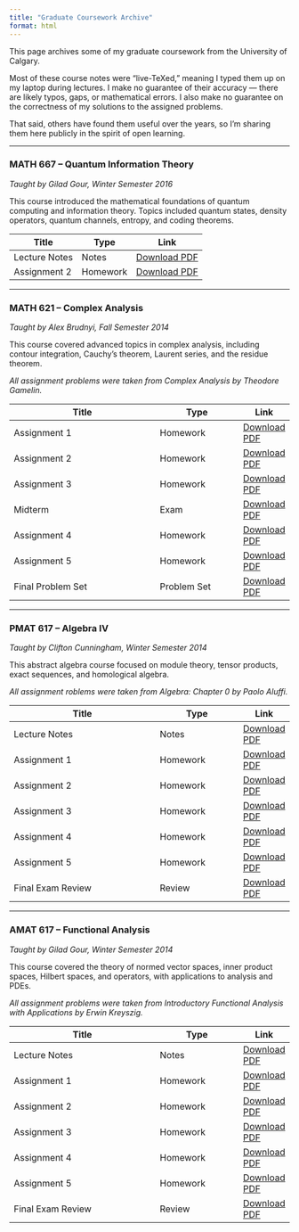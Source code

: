 ```yaml
---
title: "Graduate Coursework Archive"
format: html
---
```


This page archives some of my graduate coursework from the University of Calgary.

Most of these course notes were “live-TeXed,” meaning I typed them up on my laptop during lectures. I make no guarantee of their accuracy — there are likely typos, gaps, or mathematical errors. I also make no guarantee on the correctness of my solutions to the assigned problems.

That said, others have found them useful over the years, so I’m sharing them here publicly in the spirit of open learning.

---

### MATH 667 – Quantum Information Theory  
_Taught by Gilad Gour, Winter Semester 2016_

This course introduced the mathematical foundations of quantum computing and information theory. Topics included quantum states, density operators, quantum channels, entropy, and coding theorems.

| Title            | Type        | Link |
|------------------|-------------|------|
| Lecture Notes    | Notes       | [Download PDF](QI/QI_main.pdf) |
| Assignment 2     | Homework    | [Download PDF](QI/QI_HW2.pdf) |

---

### MATH 621 – Complex Analysis  
_Taught by Alex Brudnyi, Fall Semester 2014_

This course covered advanced topics in complex analysis, including contour integration, Cauchy's theorem, Laurent series, and the residue theorem.  

_All assignment problems were taken from *Complex Analysis* by Theodore Gamelin._

| Title               | Type       | Link |
|---------------------|------------|------|
| Assignment 1        | Homework   | [Download PDF](CompAna/ComplexAnalysis_Quiz1.pdf) |
| Assignment 2        | Homework   | [Download PDF](CompAna/ComplexAnalysis_Quiz2.pdf) |
| Assignment 3        | Homework   | [Download PDF](CompAna/ComplexAnalysis_Quiz3.pdf) |
| Midterm             | Exam       | [Download PDF](CompAna/ComplexAnalysis_midterm.pdf) |
| Assignment 4        | Homework   | [Download PDF](CompAna/ComplexAnalysis_Quiz4.pdf) |
| Assignment 5        | Homework   | [Download PDF](CompAna/ComplexAnalysis_Quiz5.pdf) |
| Final Problem Set   | Problem Set| [Download PDF](CompAna/ComplexAnalysis_ProblemSet.pdf) |

---

### PMAT 617 – Algebra IV  
_Taught by Clifton Cunningham, Winter Semester 2014_

This abstract algebra course focused on module theory, tensor products, exact sequences, and homological algebra.  

_All assignment roblems were taken from *Algebra: Chapter 0* by Paolo Aluffi._

| Title               | Type       | Link |
|---------------------|------------|------|
| Lecture Notes       | Notes      | [Download PDF](Alg/AlgIII-main.pdf) |
| Assignment 1        | Homework   | [Download PDF](Alg/Algebra_HW1.pdf) |
| Assignment 2        | Homework   | [Download PDF](Alg/Algebra_HW2.pdf) |
| Assignment 3        | Homework   | [Download PDF](Alg/Algebra_HW3.pdf) |
| Assignment 4        | Homework   | [Download PDF](Alg/Algebra_HW4.pdf) |
| Assignment 5        | Homework   | [Download PDF](Alg/Algebra_HW5.pdf) |
| Final Exam Review   | Review     | [Download PDF](Alg/examreview.pdf) |

---

### AMAT 617 – Functional Analysis  
_Taught by Gilad Gour, Winter Semester 2014_

This course covered the theory of normed vector spaces, inner product spaces, Hilbert spaces, and operators, with applications to analysis and PDEs.  

_All assignment problems were taken from *Introductory Functional Analysis with Applications* by Erwin Kreyszig._

| Title               | Type       | Link |
|---------------------|------------|------|
| Lecture Notes       | Notes      | [Download PDF](FuncAna/FuncAna-main.pdf) |
| Assignment 1        | Homework   | [Download PDF](FuncAna/FunctionalAnalysis_HW1.pdf) |
| Assignment 2        | Homework   | [Download PDF](FuncAna/FunctionalAnalysis_HW2.pdf) |
| Assignment 3        | Homework   | [Download PDF](FuncAna/FunctionalAnalysis_HW3.pdf) |
| Assignment 4        | Homework   | [Download PDF](FuncAna/FunctionalAnalysis_HW4.pdf) |
| Assignment 5        | Homework   | [Download PDF](FuncAna/FunctionalAnalysis_HW5.pdf) |
| Final Exam Review   | Review     | [Download PDF](FuncAna/FuncAna-review.pdf) |
